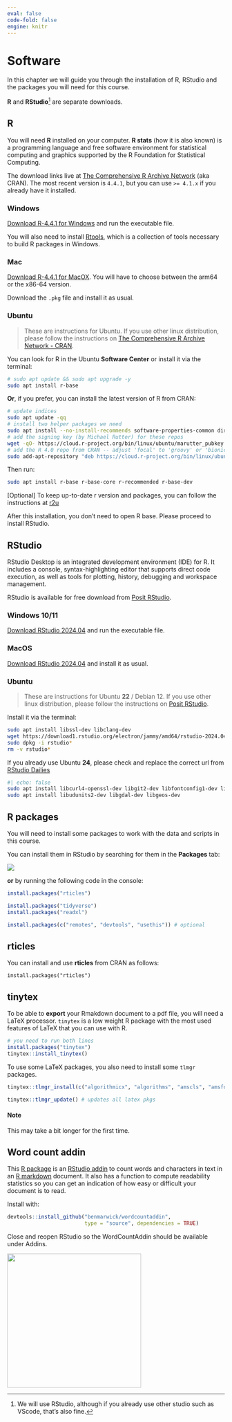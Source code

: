 ```yaml
---
eval: false
code-fold: false
engine: knitr
---
```


# Software

In this chapter we will guide you through the installation of R, RStudio and the packages you will need for this course.

**R** and **RStudio**[^1] are separate downloads.

[^1]: We will use RStudio, although if you already use other studio such as VScode, that's also fine.

## R

You will need **R** installed on your computer.
**R stats** (how it is also known) is a programming language and free software environment for statistical computing and graphics supported by the R Foundation for Statistical Computing.

The download links live at [The Comprehensive R Archive Network](https://cran.r-project.org/) (aka CRAN).
The most recent version is `4.4.1`, but you can use `>= 4.1.x` if you already have it installed.

:::: {.panel-tabset .nav-pills}
### Windows

[Download R-4.4.1 for Windows](https://cran.r-project.org/bin/windows/base/R-4.4.1-win.exe) and run the executable file.

::: {.callout-important icon="false"}
You will also need to install [Rtools](https://cran.r-project.org/bin/windows/Rtools/rtools44/rtools.html), which is a collection of tools necessary to build R packages in Windows.
:::

### Mac

[Download R-4.4.1 for MacOX](https://cran.r-project.org/).
You will have to choose between the arm64 or the x86-64 version.

Download the `.pkg` file and install it as usual.

### Ubuntu

> These are instructions for Ubuntu.
> If you use other linux distribution, please follow the instructions on [The Comprehensive R Archive Network - CRAN](https://cran.r-project.org/bin/linux/).

You can look for R in the Ubuntu **Software Center** or install it via the terminal:

```bash
# sudo apt update && sudo apt upgrade -y
sudo apt install r-base
```

**Or**, if you prefer, you can install the latest version of R from CRAN:

```bash
# update indices
sudo apt update -qq
# install two helper packages we need
sudo apt install --no-install-recommends software-properties-common dirmngr
# add the signing key (by Michael Rutter) for these repos
wget -qO- https://cloud.r-project.org/bin/linux/ubuntu/marutter_pubkey.asc | sudo tee -a /etc/apt/trusted.gpg.d/cran_ubuntu_key.asc
# add the R 4.0 repo from CRAN -- adjust 'focal' to 'groovy' or 'bionic' as needed
sudo add-apt-repository "deb https://cloud.r-project.org/bin/linux/ubuntu $(lsb_release -cs)-cran40/"
```

Then run:

```bash
sudo apt install r-base r-base-core r-recommended r-base-dev
```

\[Optional\] To keep up-to-date r version and packages, you can follow the instructions at [r2u](https://eddelbuettel.github.io/r2u/)
::::

After this installation, you don't need to open R base.
Please proceed to install RStudio.

## RStudio

RStudio Desktop is an integrated development environment (IDE) for R.
It includes a console, syntax-highlighting editor that supports direct code execution, as well as tools for plotting, history, debugging and workspace management.

RStudio is available for free download from [Posit RStudio](https://posit.co/download/rstudio-desktop/).

::: {.panel-tabset .nav-pills}
### Windows 10/11

[Download RStudio 2024.04](https://download1.rstudio.org/electron/windows/RStudio-2024.04.2-764.exe) and run the executable file.

### MacOS

[Download RStudio 2024.04](https://download1.rstudio.org/electron/macos/RStudio-2024.04.2-764.dmg) and install it as usual.

### Ubuntu

> These are instructions for Ubuntu **22** / Debian 12.
> If you use other linux distribution, please follow the instructions on [Posit RStudio](https://posit.co/download/rstudio-desktop/).

Install it via the terminal:

```bash
sudo apt install libssl-dev libclang-dev
wget https://download1.rstudio.org/electron/jammy/amd64/rstudio-2024.04.2-764-amd64.deb
sudo dpkg -i rstudio*
rm -v rstudio*
```

If you already use Ubuntu **24**, please check and replace the correct url from [RStudio Dailies](https://dailies.rstudio.com/)

```bash
#| echo: false
sudo apt install libcurl4-openssl-dev libgit2-dev libfontconfig1-dev libxml2-dev libharfbuzz-dev libfribidi-dev libfreetype6-dev libpng-dev libtiff5-dev libjpeg-dev
sudo apt install libudunits2-dev libgdal-dev libgeos-dev
```
:::

## R packages

You will need to install some packages to work with the data and scripts in this course.

You can install them in RStudio by searching for them in the **Packages** tab:

![](images/clipboard-3443685728.png)

**or** by running the following code in the console:

```r
install.packages("rticles")

install.packages("tidyverse")
install.packages("readxl")

install.packages(c("remotes", "devtools", "usethis")) # optional

```

## rticles

You can install and use **rticles** from CRAN as follows:

```         
install.packages("rticles")
```

## tinytex

To be able to **export** your Rmakdown document to a pdf file, you will need a LaTeX processor.
`tinytex` is a low weight R package with the most used features of LaTeX that you can use with R.

```r
# you need to run both lines
install.packages("tinytex")
tinytex::install_tinytex()
```

To use some LaTeX packages, you also need to install some `tlmgr` packages.

```r
tinytex::tlmgr_install(c("algorithmicx", "algorithms", "amscls", "amsfonts", "amsmath", "apacite", "appendix", "atbegshi", "atveryend", "auxhook", "babel", "bibtex", "bigintcalc", "bitset", "booktabs", "cm", "colortbl", "ctablestack", "dehyph", "dvipdfmx", "dvips", "ec", "epstopdf-pkg", "etex", "etexcmds", "etoolbox", "euenc", "everyshi", "fancyvrb", "filehook", "firstaid", "float", "fontspec", "framed", "geometry", "gettitlestring", "glyphlist", "graphics", "graphics-cfg", "graphics-def", "helvetic", "hycolor", "hyperref", "hyph-utf8", "hyphen-base", "iftex", "inconsolata", "infwarerr", "intcalc", "jknapltx", "knuth-lib", "kpathsea", "kvdefinekeys", "kvoptions", "kvsetkeys", "l3backend", "l3kernel", "l3packages", "latex", "latex-amsmath-dev", "latex-bin", "latex-fonts", "latex-tools-dev", "latexconfig", "latexmk", "letltxmacro", "listings", "lm", "lm-math", "ltxcmds", "lua-alt-getopt", "lua-uni-algos", "luahbtex", "lualatex-math", "lualibs", "luaotfload", "luatex", "luatexbase", "makecell", "mdwtools", "metafont", "mfware", "modes", "multirow", "natbib", "ncctools", "pdfescape", "pdflscape", "pdftex", "pdftexcmds", "plain", "psnfss", "refcount", "rerunfilecheck", "rsfs", "scheme-infraonly", "selnolig", "setspace", "siunitx", "stringenc", "sttools", "symbol", "tex", "tex-ini-files", "texlive-scripts", "texlive.infra", "threeparttable", "threeparttablex", "times", "tipa", "tools", "trimspaces", "ulem", "unicode-data", "unicode-math", "uniquecounter", "url", "varwidth", "vruler", "wrapfig", "xcolor", "xetex", "xetexconfig", "xkeyval", "xunicode", "zapfding"))

tinytex::tlmgr_update() # updates all latex pkgs
```

::: {.callout-note appearance="simple"}
#### Note

This may take a bit longer for the first time.
:::

## Word count addin

This [R package](https://github.com/benmarwick/wordcountaddin) is an [RStudio addin](https://rstudio.github.io/rstudioaddins/) to count words and characters in text in an [R markdown](http://rmarkdown.rstudio.com/) document.
It also has a function to compute readability statistics so you can get an indication of how easy or difficult your document is to read.

Install with:

```r
devtools::install_github("benmarwick/wordcountaddin",
                         type = "source", dependencies = TRUE)
```

Close and reopen RStudio so the WordCountAddin should be available under Addins.

![](images/clipboard-2078864264.png){width="310"}
